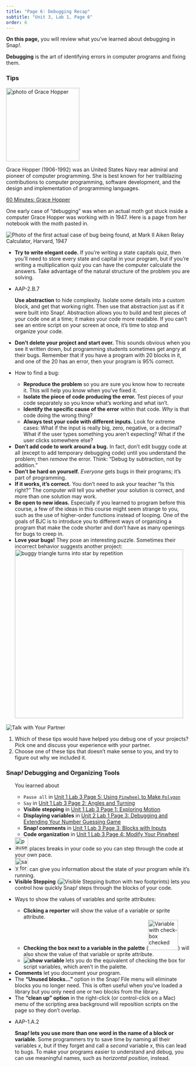 ```yaml
---
title: "Page 6: Debugging Recap"
subtitle: "Unit 3, Lab 1, Page 6"
order: 6
---
```


::: learn
<p><strong>On this page,</strong> you will review what you've learned
about debugging in Snap<em>!</em>.</p>
:::

::: vocabFullWidth
<p><strong>Debugging</strong> is the art of identifying errors in
computer programs and fixing them.</p>
:::

<h3>Tips</h3>

::: atwork
<img src="/img/atwork/Grace_Hopper.jpg" title="photo of Grace Hopper" alt="photo of Grace Hopper" class="noshadow imageRight" height="200px"/>

<p>Grace Hopper (1906-1992) was an United States Navy rear admiral and
pioneer of computer programming. She is best known for her trailblazing
contributions to computer programming, software development, and the
design and implementation of programming languages.</p>

<p><a href="https://www.youtube.com/watch?v=1LR6NPpFxw4" title="60 Minutes: Grace Hopper" target="_blank">60
Minutes: Grace Hopper</a></p>

<p>One early case of "debugging" was when an actual moth got stuck
inside a computer Grace Hopper was working with in 1947. Here is a page
from her notebook with the moth pasted in.</p>

<img src="/img/2-complexity/Debugging/first-computer-bug.jpg" title="Photo of the first actual case of bug being found, at Mark II Aiken Relay Calculator, Harvard, 1947" alt="Photo of the first actual case of bug being found, at Mark II Aiken Relay Calculator, Harvard, 1947" class="inline"/>
:::

<p>

<ul>

<li><strong>Try to write elegant code.</strong> If you're writing a
state capitals quiz, then you'll need to store every state and capital
in your program, but if you're writing a multiplication quiz you can
have the computer calculate the answers. Take advantage of the natural
structure of the problem you are solving.</li>

<li>

::: ap-standard
AAP-2.B.7
:::

<strong>Use abstraction</strong> to hide complexity. Isolate some
details into a custom block, and get that working right. Then use that
abstraction just as if it were built into Snap<em>!</em>. Abstraction
allows you to build and test pieces of your code one at a time; it makes
your code more readable. If you can't see an entire script on your
screen at once, it's time to stop and organize your code.

</li>

<li><strong>Don't delete your project and start over.</strong> This
sounds obvious when you see it written down, but programming students
sometimes get angry at their bugs. Remember that if you have a program
with 20 blocks in it, and one of the 20 has an error, then your program
is 95% correct.</li>

<li>

How to find a bug:

<ul>

<li><strong>Reproduce the problem</strong> so you are sure you know how
to recreate it. This will help you know when you've fixed it.</li>

<li><strong>Isolate the piece of code producing the error.</strong> Test
pieces of your code separately so you know what's working and what
isn't.</li>

<li><strong>Identify the specific cause of the error</strong> within
that code. <em>Why</em> is that code doing the wrong thing?</li>

<li><strong>Always test your code with different inputs.</strong> Look
for extreme cases: What if the input is really big, zero, negative, or a
decimal? What if the user types something you aren't expecting? What if
the user clicks somewhere else?</li>

</ul>

</li>

<li><strong>Don't add code to work around a bug.</strong> In fact, don't
edit buggy code at all (except to add temporary debugging code) until
you understand the problem; then <em>remove</em> the error. Think:
"Debug by subtraction, not by addition."</li>

<li><strong>Don't be hard on yourself.</strong> <em>Everyone</em> gets
bugs in their programs; it's part of programming.</li>

<li><strong>If it works, it's correct.</strong> You don't need to ask
your teacher "Is this right?" The computer will tell you whether your
solution is correct, and more than one solution may work.</li>

<li><strong>Be open to new ideas.</strong> Especially if you learned to
program before this course, a few of the ideas in this course might seem
strange to you, such as the use of higher-order functions instead of
looping. One of the goals of BJC is to introduce you to different ways
of organizing a program that make the code shorter and don't have as
many openings for bugs to creep in.</li>

<li><strong>Love your bugs!</strong> They pose an interesting puzzle.
Sometimes their incorrect behavior suggests another project:<br />
<img src="/img/2-complexity/love-bug.png" alt="buggy triangle turns into star by repetition" class="indent noshadow" width="460"/></li>

</ul>

</p>

::: {#first .forYouToDo}
<img src="/img/icons/talk-with-your-partner.png" title="Talk with Your Partner" alt="Talk with Your Partner" class="imageRight"/>

<ol>

<li>Which of these tips would have helped you debug one of your
projects? Pick one and discuss your experience with your partner.</li>

<li>Choose one of these tips that doesn't make sense to you, and try to
figure out why we included it.</li>

</ol>
:::

<h3>Snap<em>!</em> Debugging and Organizing Tools</h3>

<div>

<ul>

::: sidenoteBig
You learned about

<ul>

<li><code>Pause all</code> in
<a href="/unit-1/lab-3/5-remix-your-pinwheel.html" title="Pause all in Unit 1 Lab 3 Page 5: Using Pinwheel to Make Polygon">Unit
1 Lab 3 Page 5: Using <code>Pinwheel</code> to Make
<code>Polygon</code></a></li>

<li><code>Say</code> in
<a href="/unit-1/lab-3/2-exploring-snap-drawing-motion.html" title="Say in Unit 1 Lab 3 Page 2: Angles and Turning">Unit
1 Lab 3 Page 2: Angles and Turning</a></li>

<li><strong>Visible stepping</strong> in
<a href="/unit-1/lab-3/1-exploring-motion.html" title="Visible stepping in Unit 1 Lab 3 Page 1: Exploring Motion">Unit
1 Lab 3 Page 1: Exploring Motion</a></li>

<li><strong>Displaying variables</strong> in
<a href="/unit-2/lab-1/3-debugging-extending.html" title="Displaying variables in Unit 2 Lab 1 Page 3: Debugging and Extending Your Number Guessing Game">Unit
2 Lab 1 Page 3: Debugging and Extending Your Number Guessing
Game</a></li>

<li><strong>Snap<em>!</em> comments</strong> in
<a href="/unit-1/lab-3/3-blocks-with-inputs.html" title="Snap! comments in Unit 1 Lab 3 Page 3: Blocks with Inputs">Unit
1 Lab 3 Page 3: Blocks with Inputs</a></li>

<li><strong>Code organization</strong> in
<a href="/unit-1/lab-3/4-modify-your-pinwheel.html" title="Code organization in Unit 1 Lab 3 Page 4: Modify Your Pinwheel">Unit
1 Lab 3 Page 4: Modify Your Pinwheel</a></li>

</ul>
:::

<li><img src="/img/2-complexity/Debugging/pause-all-block.png" title="pause all" alt="pause all" height="36"/>
places breaks in your code so you can step through the code at your own
pace.
<!--<div class="endnote">You learned about <code>pause all</code> in <a href="/unit-2/lab-2/4-mandala.html" title="Unit 2 Lab 2 Page 4: Mandala Design">Unit 2 Lab 2 Page 4: Mandala Design</a>.</div>--></li>

<li><img src="/img/2-complexity/Debugging/say-for-secs-block.png" title="say for" alt="say for" height="36"/>
can give you information about the state of your program while it's
running.
<!--<div class="endnote">You learned about <code>say for</code> in <a href="/unit-1/lab-3/7-graphics-and-art.html" title="Unit 1 Lab 3 Page 7: Graphics and Art">Unit 1 Lab 3 Page 7: Graphics and Art</a>.</div>--></li>

<li><strong>Visible Stepping</strong>
(<img src="/img/2-complexity/visible-stepping.png" title="Visible Stepping button with two footprints" alt="Visible Stepping button with two footprints" class="inline nopadtb"/>)
lets you control how quickly Snap<em>!</em> steps through the blocks of
your code.
<!--<div class="endnote">You learned about <strong>visible stepping</strong> in <a href="/unit-2/lab-5/2-fractal-art.html" title="Unit 2 Lab 4 Page 2: Fractal Art">Unit 2 Lab 4 Page 2: Fractal Art</a>.</div>--></li>

<li>

Ways to show the values of variables and sprite attributes:

<ul>

<li><strong>Clicking a reporter</strong> will show the value of a
variable or sprite attribute.</li>

<li><strong>Checking the box next to a variable in the palette</strong>
(<img src="/img/2-complexity/var-check.png" alt="Variable with check-box checked" class="inline" width="82"/>)
will also show the value of that variable or sprite attribute.</li>

<li><strong><img src="/img/blocks/show-variable.png" title="show variable" alt="show variable"/></strong>
lets you do the equivalent of checking the box for script variables,
which aren't in the palette.
<!--<div class="endnote">You learned about <strong>displaying variables</strong> in <a href="/unit-2/lab-1/2-debugging-extending.html" title="Debugging and Extending Your Number Guessing Game">Unit 2 Lab 1 Page 2: Debugging and Extending Your Number Guessing Game</a><!-- and <a href="/unit-2/lab-1/3-keeping-score.html" title="Unit 2 Lab 1 Page 3: Keeping Score with Global Variables">Unit 2 Lab 1 Page 3: Keeping Score with Global Variables</a>.</div>--></li>

</ul>

</li>

<li><strong>Comments</strong> let you document your program.</li>

<li>The <strong>"Unused blocks..."</strong> option in the Snap<em>!</em>
File menu will eliminate blocks you no longer need. This is often useful
when you've loaded a library but you only need one or two blocks from
the library.</li>

<li>The <strong>"clean up" option</strong> in the right-click (or
control-click on a Mac) menu of the scripting area background will
reposition scripts on the page so they don't overlap.</li>

<li>

::: ap-standard
AAP-1.A.2
:::

<strong>Snap<em>!</em> lets you use more than one word in the name of a
block or variable</strong>. Some programmers try to save time by naming
all their variables <var>x</var>, but if they forget and call a
<em>second</em> variable <var>x</var>, this can lead to bugs. To make
your programs easier to understand and debug, you can use meaningful
names, such as <var>horizontal position</var>, instead.

</li>

</ul>

</div>
